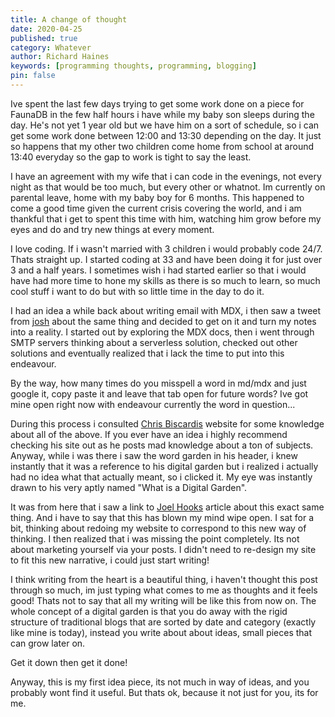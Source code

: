 ```yaml
---
title: A change of thought
date: 2020-04-25
published: true
category: Whatever
author: Richard Haines
keywords: [programming thoughts, programming, blogging]
pin: false
---
```



Ive spent the last few days trying to get some work done on a piece for FaunaDB in the few half hours i have while my baby son sleeps during the day. He's not yet 1 year old but we have him on a sort of schedule, so i can get some work done between 12:00 and 13:30 depending on the day. It just so happens that my other two children come home from school at around 13:40 everyday so the gap to work is tight to say the least.

I have an agreement with my wife that i can code in the evenings, not every night as that would be too much, but every other or whatnot. Im currently on parental leave, home with my baby boy for 6 months. This happened to come a good time given the current crisis covering the world, and i am thankful that i get to spent this time with him, watching him grow before my eyes and do and try new things at every moment.

I love coding. If i wasn't married with 3 children i would probably code 24/7. Thats straight up. I started coding at 33 and have been doing it for just over 3 and a half years. I sometimes wish i had started earlier so that i would have had more time to hone my skills as there is so much to learn, so much cool stuff i want to do but with so little time in the day to do it.

I had an idea a while back about writing email with MDX, i then saw a tweet from [josh](https://twitter.com/JoshWComeau) about the same thing and decided to get on it and turn my notes into a reality. I started out by exploring the MDX docs, then i went through SMTP servers thinking about a serverless solution, checked out other solutions and eventually realized that i lack the time to put into this endeavour.

<AccentBox>
  By the way, how many times do you misspell a word in md/mdx and just google
  it, copy paste it and leave that tab open for future words? Ive got mine open
  right now with endeavour currently the word in question...
</AccentBox>

During this process i consulted [Chris Biscardis](https://www.christopherbiscardi.com/) website for some knowledge about all of the above. If you ever have an idea i highly recommend checking his site out as he posts mad knowledge about a ton of subjects. Anyway, while i was there i saw the word garden in his header, i knew instantly that it was a reference to his digital garden but i realized i actually had no idea what that actually meant, so i clicked it. My eye was instantly drawn to his very aptly named "What is a Digital Garden".

It was from here that i saw a link to [Joel Hooks](https://joelhooks.com/digital-garden) article about this exact same thing. And i have to say that this has blown my mind wipe open. I sat for a bit, thinking about redoing my website to correspond to this new way of thinking. I then realized that i was missing the point completely. Its not about marketing yourself via your posts. I didn't need to re-design my site to fit this new narrative, i could just start writing!

I think writing from the heart is a beautiful thing, i haven't thought this post through so much, im just typing what comes to me as thoughts and it feels good! Thats not to say that all my writing will be like this from now on. The whole concept of a digital garden is that you do away with the rigid structure of traditional blogs that are sorted by date and category (exactly like mine is today), instead you write about about ideas, small pieces that can grow later on.

<AccentBox>Get it down then get it done!</AccentBox>

Anyway, this is my first idea piece, its not much in way of ideas, and you probably wont find it useful. But thats ok, because it not just for you, its for me.
